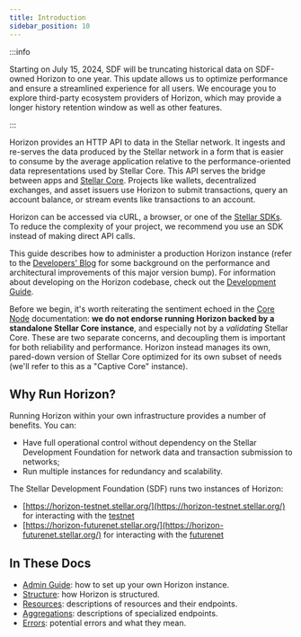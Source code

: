 ```yaml
---
title: Introduction
sidebar_position: 10
---
```


:::info

Starting on July 15, 2024, SDF will be truncating historical data on SDF-owned Horizon to one year. This update allows us to optimize performance and ensure a streamlined experience for all users. We encourage you to explore third-party ecosystem providers of Horizon, which may provide a longer history retention window as well as other features.

:::

Horizon provides an HTTP API to data in the Stellar network. It ingests and re-serves the data produced by the Stellar network in a form that is easier to consume by the average application relative to the performance-oriented data representations used by Stellar Core. This API serves the bridge between apps and [Stellar Core](../core-node/README.mdx). Projects like wallets, decentralized exchanges, and asset issuers use Horizon to submit transactions, query an account balance, or stream events like transactions to an account.

Horizon can be accessed via cURL, a browser, or one of the [Stellar SDKs](/docs/tools/sdks). To reduce the complexity of your project, we recommend you use an SDK instead of making direct API calls.

This guide describes how to administer a production Horizon instance (refer to the [Developers' Blog](https://www.stellar.org/developers-blog/a-new-sun-on-the-horizon) for some background on the performance and architectural improvements of this major version bump). For information about developing on the Horizon codebase, check out the [Development Guide](https://github.com/stellar/go/blob/master/services/horizon/internal/docs/GUIDE_FOR_DEVELOPERS.md).

Before we begin, it's worth reiterating the sentiment echoed in the [Core Node](../core-node/README.mdx) documentation: **we do not endorse running Horizon backed by a standalone Stellar Core instance**, and especially not by a _validating_ Stellar Core. These are two separate concerns, and decoupling them is important for both reliability and performance. Horizon instead manages its own, pared-down version of Stellar Core optimized for its own subset of needs (we'll refer to this as a "Captive Core" instance).

## Why Run Horizon?

Running Horizon within your own infrastructure provides a number of benefits. You can:

- Have full operational control without dependency on the Stellar Development Foundation for network data and transaction submission to networks;
- Run multiple instances for redundancy and scalability.

The Stellar Development Foundation (SDF) runs two instances of Horizon:

- [https://horizon-testnet.stellar.org/](https://horizon-testnet.stellar.org/) for interacting with the [testnet](/docs/learn/fundamentals/networks)
- [https://horizon-futurenet.stellar.org/](https://horizon-futurenet.stellar.org/) for interacting with the [futurenet](/docs/learn/fundamentals/networks)


## In These Docs

- [Admin Guide](./admin-guide/README.mdx): how to set up your own Horizon instance.
- [Structure](./api-reference/structure/README.mdx): how Horizon is structured.
- [Resources](./api-reference/resources/README.mdx): descriptions of resources and their endpoints.
- [Aggregations](./api-reference/aggregations/README.mdx): descriptions of specialized endpoints.
- [Errors](./api-reference/errors/README.mdx): potential errors and what they mean.

